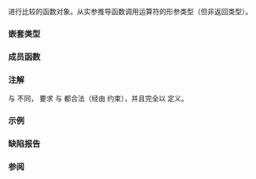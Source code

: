 {{cpp/ranges/title|not_equal_to}}
{{cpp/utility/functional/navbar}}
{{dcl begin}}
{{dcl header|functional}}
{{dcl|since=c++20|
struct not_equal_to;
}}
{{dcl end}}

进行比较的函数对象。从实参推导函数调用运算符的形参类型（但非返回类型）。

===嵌套类型===
{{dsc begin}}
{{dsc hitem|嵌套类型|定义}}
{{dsc|{{tt|is_transparent}}|[[cpp/utility/functional#透明函数对象|未指定]]}}
{{dsc end}}

===成员函数===
{{dsc begin}}
{{dsc mem fun|operator()|nolink=true|检查实参是否''不相等''}}
{{dsc end}}

{{member|1={{small|std::ranges::not_equal_to::}}operator()|2=
{{ddcl|
template&lt; class T, class U &gt;
constexpr bool operator()(T&amp;&amp; t, U&amp;&amp; u) const;
}}

等价于 {{c|return !ranges::equal_to{}(std::forward&lt;T&gt;(t), std::forward&lt;U&gt;(u));}}。

{{cpp/enable if|满足 {{c|std::equality_comparable_with&lt;T, U&gt;}} }}。
}}

===注解===
与 {{lc|std::not_equal_to}} 不同，{{tt|std::ranges::not_equal_to}} 要求 {{tt|1===}} 与 {{tt|1=!=}} 都合法（经由 {{lconcept|equality_comparable_with}} 约束），并且完全以 {{lc|std::ranges::equal_to}} 定义。

===示例===
{{example}}

===缺陷报告===
{{dr list begin}}
{{dr list item|wg=lwg|dr=3530|std=C++20|before=在比较指针时放松了语法检查|after=仅放松语义要求}}
{{dr list end}}

===参阅===
{{dsc begin}}
{{dsc inc|cpp/utility/functional/dsc not_equal_to}}
{{dsc end}}

{{langlinks|en|es|ja|ru}}